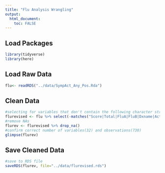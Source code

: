 ```yaml
---
title: "Flu Analysis Wrangling"
output:
  html_document:
    toc: FALSE
---
```



## Load Packages

```r
library(tidyverse)
library(here)
```


## Load Raw Data


```r
flu<- readRDS("../data/SympAct_Any_Pos.Rda")
```

## Clean Data

```r
#selecting for variables that don't contain the following character strings of Score, Total, FluA, FluB, Dxname, Activity, or Unique.Visit.
flurevised <- flu %>% select(-matches("Score|Total|FluA|FluB|Dxname|Activity|Unique.visit"))
#remove NAs
flurev <- flurevised %>% drop_na()
#confirm correct number of variables(32) and observations(730)
glimpse(flurev)
```
## Save Cleaned Data 

```r
#save to RDS file
saveRDS(flurev, file="../data/flurevised.rds")
```

